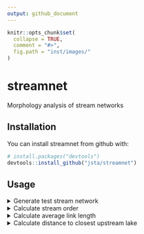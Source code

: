 ```yaml
---
output: github_document
---
```


<!-- README.md is generated from README.Rmd. Please edit that file -->

```r
knitr::opts_chunk$set(
  collapse = TRUE,
  comment = "#>",
  fig.path = "inst/images/"
)
```

# streamnet

Morphology analysis of stream networks 

## Installation

You can install streamnet from github with:

```r
# install.packages("devtools")
devtools::install_github("jsta/streamnet")
```

## Usage

<details>
 <summary>Generate test stream network</summary>

```r
library(sf)
library(ggplot2)
library(nhdR)
library(streamnet)

data(nhd_sub_lines)
data(nhd_sub_lakes)

outlet_reach   <- terminal_reaches(network = nhd_sub_lines, 
                                   approve_all_dl = TRUE)
outlet_point   <- st_cast(st_line_sample(outlet_reach, sample = 1), "POINT")

plot(nhd_sub_lines$geometry)
plot(outlet_reach$geometry, add = TRUE, col = "red", lwd = 2)
plot(outlet_point, add = TRUE)

# avg link_length
nhd_sub_simple <- simplify_network(nhd_sub_lines)
avg_link_length(nhd_sub_simple)
avg_link_length(nhd_sub_lines)

# stream order ratio
res <- stream_order(nhd_sub_lines, outlet = outlet_point)
mapview::mapview(res, zcol = "strahler")

stream_order_ratio(nhd_sub_lines, outlet = outlet_point)

# distance to closest upstream lake
# number of upsream lakes
outlet <- which(outlet_reach$comid == nhd_sub_lines$comid)
closest_lake_distance(nhd_sub_lines, nhd_sub_lakes, outlet = outlet)

# all together now
calc_metrics(nhd_sub_lines, nhd_sub_lakes, outlet = outlet)
```
</details>

<details>
 <summary>Calculate stream order</summary>
 
```r
Sys.setenv(GRASS_VERBOSE = -1) # suppress grass messages

res <- stream_order(lines = nhd, outlet = outlet_point, geom_colname = "geometry")

coords <- st_coordinates(st_transform(outlet_point, 4326))
poly   <- nhd_plus_query(coords[1], coords[2], 
                        dsn = "NHDWaterbody")$sp$NHDWaterbody

ggplot() + 
  geom_sf(data = poly, color = "white") +
  geom_sf(data = res, aes(color = as.factor(strahler)))
```
</details>

<details>
  <summary>Calculate average link length</summary>

```r
avg_link_length(lines = nhd, outlet_reach = outlet_reach)
```
</details>

<details>
  <summary>Calculate distance to closest upstream lake</summary>
  
```r
1 + 1
```
</details>
